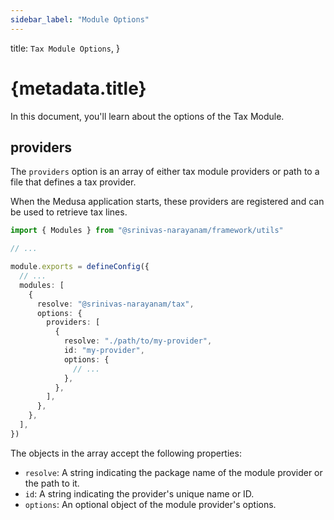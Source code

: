 ```yaml
---
sidebar_label: "Module Options"
---
```



  title: `Tax Module Options`,
}

# {metadata.title}

In this document, you'll learn about the options of the Tax Module.

## providers

The `providers` option is an array of either tax module providers or path to a file that defines a tax provider.

When the Medusa application starts, these providers are registered and can be used to retrieve tax lines.

```ts title="medusa-config.ts"
import { Modules } from "@srinivas-narayanam/framework/utils"

// ...

module.exports = defineConfig({
  // ...
  modules: [
    {
      resolve: "@srinivas-narayanam/tax",
      options: {
        providers: [
          {
            resolve: "./path/to/my-provider",
            id: "my-provider",
            options: {
              // ...
            },
          },
        ],
      },
    },
  ],
})
```

The objects in the array accept the following properties:

- `resolve`: A string indicating the package name of the module provider or the path to it.
- `id`: A string indicating the provider's unique name or ID.
- `options`: An optional object of the module provider's options.
